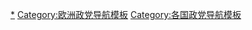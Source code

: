 {{Navbox
| name   = 北马其顿政党
| title  = {{flagicon|North Macedonia}} [[北馬其頓政黨列表|北马其顿政党]] 
|bodyclass = hlist

| group1 = [[北馬其頓議會|议会]] (123)
| list1  = 
  {{Navbox|subgroup
  | group1 = 执政联盟 (57)
  | list1  = 
*[[马其顿内部革命组织－马其顿民族统一民主党]]
*[[马其顿社会党]]
*[[土耳其族民主党]]
*[[马其顿塞尔维亚族民主党]]
*[[马其顿罗姆联盟]]
*[[为了马其顿公民选项]]
*马其顿民主行动党
*马其顿弗拉赫族党
*波什尼亚克民主党
*永恒马其顿激进统一
*为了马其顿人民运动
*马其顿内部革命组织－联合
*争取激进革新祖国马其顿组织
*马其顿内部革命组织－马其顿

| group2 = 反对派联盟 (39)
| list2 =
*[[马其顿社会民主联盟]]
*[[新社会民主党 (马其顿)|新社会民主党]]
*[[自由民主党 (马其顿)|自由民主党]]
*[[为了马其顿联合]]
*[[马其顿民主革新]] 
*[[争取欧洲未来党]]
*马其顿争取土耳其族运动党
*[[争取马其顿罗姆族完全解放党]]
*马其顿塞尔维亚族党
*弗拉赫族民主联盟
*桑扎克名单
*[[工人党 (马其顿)|工人党]] 

| group3 = 其他反对党
| list3=
*[[争取一体化民主联盟]] (17)
*[[阿尔巴尼亚族民主党]] (7)
*[[民主联盟 (马其顿)|民主联盟]] (1)
*[[民族民主复兴]] (1)
*[[马其顿塞尔维亚族民主党]] (1)
}}
| group2 = 其他政党
| list2  = 
*[[阿尔巴尼亚族民主联盟]]
*[[民主倡议]]
*[[波什尼亚克族民主联盟]]
*[[信任运动]]
*[[马其顿自由党]]
*[[民族民主党 (马其顿)|民族民主党]]
*[[新民主 (马其顿)|新民主]]
*[[争取民主繁荣党]]
*[[马其顿联合民主人士党]]
*[[马其顿社会民主党]]
*[[马其顿罗姆族联合党]]
*[[马其顿内部革命组织－人民党]]

| below = 
* [[北馬其頓政治]]
* [[各国执政党列表]]
* [[Portal:政治|政治专题]]
}}<noinclude>
[[Category:北馬其頓政黨|*]]
[[Category:欧洲政党导航模板]]
[[Category:各国政党导航模板]]
</noinclude>